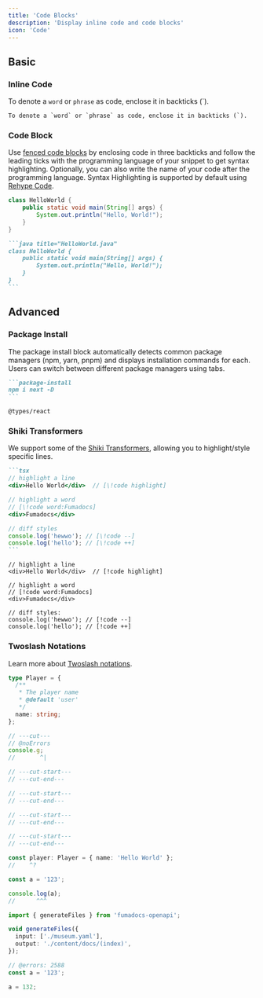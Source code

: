 ```yaml
---
title: 'Code Blocks'
description: 'Display inline code and code blocks'
icon: 'Code'
---
```


## Basic

### Inline Code

To denote a `word` or `phrase` as code, enclose it in backticks (`).

```
To denote a `word` or `phrase` as code, enclose it in backticks (`).
```

### Code Block

Use [fenced code blocks](https://www.markdownguide.org/extended-syntax/#fenced-code-blocks) by enclosing code in three backticks and follow the leading ticks with the programming language of your snippet to get syntax highlighting. Optionally, you can also write the name of your code after the programming language. Syntax Highlighting is supported by default using [Rehype Code](https://fumadocs.dev/docs/headless/mdx/rehype-code).

```java title="HelloWorld.java"
class HelloWorld {
    public static void main(String[] args) {
        System.out.println("Hello, World!");
    }
}
```

````md
```java title="HelloWorld.java"
class HelloWorld {
    public static void main(String[] args) {
        System.out.println("Hello, World!");
    }
}
```
````

## Advanced

### Package Install

The package install block automatically detects common package managers (npm, yarn, pnpm) and displays installation commands for each. Users can switch between different package managers using tabs.

````md tab="Input"
```package-install
npm i next -D
```
````

```package-install tab="Output"
@types/react
```

### Shiki Transformers

We support some of the [Shiki Transformers](https://shiki.style/packages/transformers), allowing you to highlight/style specific lines.

````md tab="Input"
```tsx
// highlight a line
<div>Hello World</div>  // [\!code highlight]

// highlight a word
// [\!code word:Fumadocs]
<div>Fumadocs</div>

// diff styles
console.log('hewwo'); // [\!code --]
console.log('hello'); // [\!code ++]
```
````

```tsx tab="Output"
// highlight a line
<div>Hello World</div>  // [!code highlight]

// highlight a word
// [!code word:Fumadocs]
<div>Fumadocs</div>

// diff styles:
console.log('hewwo'); // [!code --]
console.log('hello'); // [!code ++]
```

### Twoslash Notations

Learn more about [Twoslash notations](https://twoslash.netlify.app/refs/notations).

```ts twoslash title="Test"
type Player = {
  /**
   * The player name
   * @default 'user'
   */
  name: string;
};

// ---cut---
// @noErrors
console.g;
//       ^|

// ---cut-start---
// ---cut-end---

// ---cut-start---
// ---cut-end---

// ---cut-start---
// ---cut-end---

// ---cut-start---
// ---cut-end---

const player: Player = { name: 'Hello World' };
//    ^?
```

```ts twoslash
const a = '123';

console.log(a);
//      ^^^
```

```ts twoslash
import { generateFiles } from 'fumadocs-openapi';

void generateFiles({
  input: ['./museum.yaml'],
  output: './content/docs/(index)',
});
```

```ts twoslash
// @errors: 2588
const a = '123';

a = 132;
```
